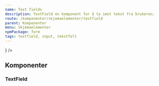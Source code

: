 ```yaml
---
name: Text fields
description: TextField en komponent for å ta imot tekst fra brukeren.
route: /komponenter/skjemaelementer/textfield
parent: Komponenter
menu: Skjemaelementer
npmPackage: form
tags: textfield, input, tekstfelt
---
```



<PageHeader />

<Playground>
  <div style={{ display: 'grid', rowGap: '1em' }}>
    <TextField placeholder="Skriv her..." />
    <TextField disabled placeholder="Disabled" />
    <TextField readOnly value="Read-only modus" />
    <TextField variant="success" placeholder="Suksess" />
    <TextField variant="error" placeholder="Feil" />
    <TextField variant="none" placeholder="Søk..." />
    <TextField
      width="fluid"
      placeholder="Bilde Fluid og ikon som prepend"
      prepend={<ImageIcon inline />}
    />
    <div style={{ width: '15rem' }}>
      <TextField
        width="fluid"
        placeholder="Kortere input med fluid"
        prepend="Fra"
        append="Kroner"
      />
    </div>
  </div>
</Playground>

## Komponenter

### TextField

<ImportStatement imports="TextField" />
<Props of={TextField} />
